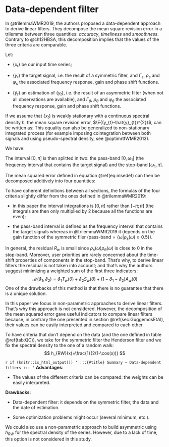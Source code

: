
# Data-dependent filter {#sec:WildiMcLeroy}

In @trilemmaWMR2019, the authors proposed a data-dependent approach to derive linear filters. They decompose the mean square revision error in a trilemma between three quantities: *accuracy*, *timeliness* and *smoothness*. 
Contrary to @ch12HBSA, this decomposition implies that the values of the three criteria are comparable.

Let:

- $\left\{ x_{t}\right\}$ be our input time series;

- $\left\{y_{t}\right\}$ the target signal, i.e. the result of a symmetric filter, and $\Gamma_s$, $\rho_s$ and $\varphi_s$ the associated frequency response, gain and phase shift functions.

- $\left\{\hat y_{t}\right\}$ an estimation of $\left\{y_{t}\right\}$, i.e. the result of an asymmetric filter (when not all observations are available), and $\Gamma_\theta$, $\rho_\theta$ and $\varphi_\theta$ the associated frequency response, gain and phase shift functions.

If we assume that $\left\{ x_{t}\right\}$ is weakly stationary with a continuous spectral density $h$, the mean square revision error, $\E{(y_{t}-\hat{y}_{t})^{2}}$, can be written as:
\begin{equation}
\E{(y_{t}-\hat{y}_{t})^{2}}=\frac{1}{2\pi}\int_{-\pi}^{\pi}\left|\Gamma_s(\omega)-{\Gamma_\theta}(\omega)\right|^{2}h(\omega)\ud\omega=\frac{1}{2\pi}\times2\times\int_{0}^{\pi}\left|\Gamma_s(\omega)-{\Gamma_\theta}(\omega)\right|^{2}h(\omega)\ud\omega
(\#eq:msedef)
\end{equation}
This equality can also be generalized to non-stationary integrated process (for example imposing cointegration between both signals and using pseudo-spectral density, see @optimrtfWMR2013).

We have:
\begin{align}
\left|\Gamma_s(\omega)-\Gamma_\theta(\omega)\right|^{2} & =\rho_s(\omega)^{2}+\rho_\theta(\omega)^{2}+2\rho_s(\lambda)\rho_\theta(\lambda)\left(1-\cos(\varphi_s(\omega)-\varphi_\theta(\omega)\right) \nonumber\\
 & =\left(\rho_s(\omega)-\rho_\theta(\omega)\right)^{2}+4\rho_s(\lambda)\rho_\theta(\lambda)\sin^{2}\left(\frac{\varphi_s(\omega)-\varphi_\theta(\omega)}{2}\right)
 (\#eq:msedecomp)
\end{align}

The interval $[0,\pi]$ is then splitted in two: the pass-band $[0,\omega_1]$ (the frequency interval that contains the target signal) and the stop-band  $[\omega_1,\pi]$.

The mean squared error defined in equation \@ref(eq:msedef) can then be decomposed additively into four quantities:
\begin{align*}
Accuracy =A_w&= 2\int_0^{\omega_1}\left(\rho_s(\omega)-\rho_\theta(\omega)\right)^{2}h(\omega)\ud\omega\\
Timeliness =T_w&= 8\int_0^{\omega_1}\rho_s(\lambda)\rho_\theta(\lambda)\sin^{2}\left(\frac{\varphi_\theta(\omega)}{2}\right)h(\omega)\ud\omega\\
Smoothness =S_w&= 2\int_{\omega_1}^\pi\left(\rho_s(\omega)^{2}-\rho_\theta(\omega)\right)^{2}h(\omega)\ud\omega\\
Residual =R_w&= 8\int_{\omega_1}^\pi\rho_s(\lambda)\rho_\theta(\lambda)\sin^{2}\left(\frac{\varphi_\theta(\omega)}{2}\right)h(\omega)\ud\omega\\
\end{align*}

:::: {.remarque data-latex=""}
To have coherent definitions between all sections, the formulas of the four criteria slightly differ from the ones defined in @trilemmaWMR2019:

- in this paper the interval integrations is $[0,\pi]$ rather than $[-\pi;\pi]$ (the integrals are then only multiplied by 2 because all the functions are even);

- the pass-band interval is defined as the frequency interval that contains the target signals whereas in @trilemmaWMR2019 it depends on the gain function of the symmetric filer (pass-band$=\{\omega |\rho_s(\omega)\geq 0.5\}$).
:::: 


In general, the residual $R_w$ is small since $\rho_s(\omega)\rho_\theta(\omega)$ is close to 0 in the stop-band. 
Moreover, user priorities are rarely concerned about the time-shift properties of components in the stop-band. 
That's why, to derive linear filters the residual is not taken into account; and that's why the authors suggest minimizing a weighted sum of the first three indicators:
$$
\mathcal{M}(\vartheta_{1},\vartheta_{2})=\vartheta_{1}T_w(\theta)+\vartheta_{2}S_w(\theta)+(1-\vartheta_{1}-\vartheta_{2})A_w(\theta)
$$
One of the drawbacks of this method is that there is no guarantee that there is a unique solution. 


In this paper we focus in non-parametric approaches to derive linear filters. 
That's why this approach is not considered.
However, the decomposition of the mean squared error gave useful indicators to compare linear filters because, in contrary the one presented in section \@ref(sec:GuggemosEtAl), their values can be easily interpreted and compared to each other.

To have criteria that don't depend on the data (and the one defined in table \@ref(tab:QC)), we take for the symmetric filter the Henderson filter and we fix the spectral density to the one of a random walk:
$$
h_{RW}(x)=\frac{1}{2(1-\cos(x))}
$$

:::: {.summary_box data-latex="{Data-dependent filters}"}
`r if (knitr::is_html_output()) '
:::{#title}
Summary — Data-dependent filters
:::
'`
**Advantages**:

- The values of the different criteria can be compared: the weights can be easily interpreted.

**Drawbacks**:

- Data-dependent filter: it depends on the symmetric filter, the data and the date of estimation.

- Some optimization problems might occur (several minimum, etc.).
::::

We could also use a non-parametric approach to build asymmetric using $h_{RW}$ for the spectral density of the series. 
However, due to a lack of time, this option is not considered in this study.
